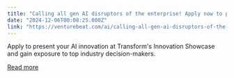 ```yaml
---
title: "Calling all gen AI disruptors of the enterprise! Apply now to present at Transform 2025"
date: "2024-12-06T00:08:25.000Z"
link: "https://venturebeat.com/ai/calling-all-gen-ai-disruptors-of-the-enterprise-apply-now-to-present-at-transform-2025/"
---
```


Apply to present your AI innovation at Transform's Innovation Showcase and gain exposure to top industry decision-makers.

[Read more](https://venturebeat.com/ai/calling-all-gen-ai-disruptors-of-the-enterprise-apply-now-to-present-at-transform-2025/)
